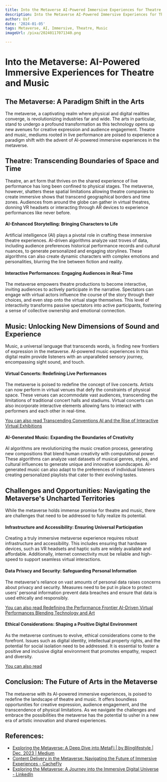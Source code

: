 ```yaml
---
title: Into the Metaverse AI-Powered Immersive Experiences for Theatre and Music
description: Into the Metaverse AI-Powered Immersive Experiences for Theatre and Music
author: Usf
date: '2024-01-05'
tags: Metaverse, AI, Immersive, Theatre, Music
imageUrl: /pixa/20240117071340.png

---
```

# Into the  Metaverse: AI-Powered Immersive Experiences  for Theatre and Music

## The Metaverse: A Paradigm Shift in the  Arts

The metaverse, a captivating realm where physical and digital realities converge, is revolutionizing industries far and wide. The arts in particular, stand to undergo a profound transformation as this technology opens up new avenues for creative expression and audience engagement. Theatre  and music, mediums rooted in live performance are poised to experience a paradigm shift with the advent of AI-powered immersive experiences in the metaverse.

## Theatre: Transcending Boundaries of  Space and Time

Theatre, an art form that thrives  on the shared experience of live performance has long been confined to  physical stages. The  metaverse,  however, shatters these spatial  limitations allowing theatre companies  to create  immersive shows that transcend geographical borders  and time zones. Audiences from around the globe can gather in virtual theatres, donning VR headsets or interacting through  AR devices to  experience performances like never before.

#### AI-Enhanced Storytelling:  Bringing Characters to  Life

Artificial intelligence (AI) plays  a  pivotal role in crafting these immersive  theatre experiences.  AI-driven algorithms analyze vast troves of data, including audience  preferences  historical performance records and cultural nuances, to  generate personalized and engaging storylines.  These algorithms can also create dynamic characters with complex emotions and personalities, blurring the line between fiction and reality.

#### Interactive Performances: Engaging  Audiences  in Real-Time

The metaverse empowers theatre productions to become interactive, inviting audiences to actively participate in the  narrative. Spectators can engage with virtual actors influence the course of the story through their choices, and even  step onto the  virtual  stage themselves. This level of interactivity transforms  passive spectators into active participants, fostering a sense of collective ownership and emotional connection.

## Music:  Unlocking New Dimensions of Sound and  Experience

Music, a universal language that transcends words, is finding new  frontiers of expression in the metaverse. AI-powered music experiences in this digital realm provide listeners with an unparalleled  sensory journey, encompassing sight sound,  and touch.

#### Virtual Concerts: Redefining Live Performances

The metaverse is poised to redefine the concept of live concerts. Artists can now  perform in virtual venues that defy the constraints of physical space. These venues  can accommodate vast audiences,  transcending the limitations of traditional concert  halls and stadiums. Virtual concerts can also incorporate interactive elements allowing fans  to interact  with performers and each  other in real-time.

[You can also read Transcending Conventions AI and the Rise of Interactive Virtual Exhibitions](Transcending%20Conventions%20AI%20and%20the%20Rise%20of%20Interactive%20Virtual%20Exhibitions)


#### AI-Generated Music: Expanding the Boundaries of Creativity

AI algorithms are revolutionizing the music creation process, generating new compositions that blend human creativity with computational power. These algorithms can analyze vast datasets of musical genres, styles, and cultural influences  to generate unique and innovative soundscapes. AI-generated music can also adapt to the preferences of individual listeners creating personalized playlists that cater to their evolving tastes.

## Challenges and Opportunities:  Navigating  the Metaverse's  Uncharted Territories

While the metaverse holds immense promise for theatre and music, there are challenges that  need to be addressed to fully realize its potential.

#### Infrastructure and Accessibility:  Ensuring Universal Participation

Creating a truly immersive  metaverse experience requires robust infrastructure and accessibility. This includes ensuring that hardware devices, such  as VR  headsets and haptic suits are widely available and affordable. Additionally, internet connectivity must be reliable and high-speed to support seamless virtual  interactions.

#### Data Privacy and  Security: Safeguarding Personal Information

The metaverse's reliance on vast amounts of personal data raises concerns about privacy  and security. Measures need to be put in place to protect  users' personal information prevent data breaches and ensure that data is used ethically and  responsibly.

[You can also  read Redefining the Performance Frontier AI-Driven Virtual Performances Blending Technology and Art](Redefining%20the%20Performance%20Frontier%20AI-Driven%20Virtual%20Performances%20Blending%20Technology%20and%20Art)


#### Ethical  Considerations:  Shaping a Positive Digital Environment

As the metaverse continues to evolve, ethical considerations come to the forefront. Issues  such as digital identity, intellectual property rights, and the potential  for  social isolation need to be addressed. It is essential to  foster a positive and inclusive digital environment  that promotes empathy, respect and diversity.

[You can also read ]()


## Conclusion: The Future of Arts in the Metaverse

The metaverse with  its AI-powered immersive experiences, is  poised to  redefine the landscape  of theatre and music. It offers boundless opportunities for  creative expression, audience engagement, and the transcendence of physical limitations. As we navigate the challenges and embrace the possibilities the metaverse has the potential to usher in a new era of artistic innovation and shared experiences.

## References:
- [Exploring the Metaverse: A Deep Dive into MetaFi | by Blinglifestyle | Dec, 2023 | Medium](https://medium.com/@olaniyanoluwadamilola2000/exploring-the-metaverse-a-deep-dive-into-metafi-ff807f7aadc0)
- [Content Delivery in the Metaverse: Navigating the Future of Immersive Experiences - CacheFly](https://www.cachefly.com/news/content-delivery-in-the-metaverse-navigating-the-future-of-immersive-experiences/)
- [Exploring the Metaverse: A Journey into the Immersive Digital Universe - LinkedIn](https://www.linkedin.com/pulse/exploring-metaverse-journey-immersive-digital-universe-dilbar)
